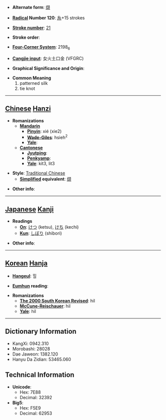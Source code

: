 * '''Alternate form''': [[缬]]

* '''[[Wiktionary:Chinese radical index| Radical]] Number 120''': [[Wiktionary:Chinese radical index 糸|糸]]+15 strokes

* '''[[Wiktionary:Chinese total strokes index|Stroke number]]''': [[Wiktionary:Chinese total strokes index 21|21]]

* '''Stroke order''': 

* '''[[Wiktionary:Chinese four corner index|Four-Corner System]]''': 2198<sub>6</sub>

* '''[[Wiktionary:Chinese Cangjie index|Cangjie input]]''': 女火土口金 (VFGRC)

* '''Graphical Significance and Origin''': 

* '''Common Meaning'''
*#patterned silk
*# tie knot


----

== [[Chinese]] [[Hanzi]] ==

* '''Romanizations'''
** '''[[Mandarin]]'''
*** '''[[Pinyin]]''': xié (xie2)
*** '''[[Wade-Giles]]''': hsieh<sup>2</sup>
*** '''[[Yale]]''': 
** '''[[Cantonese]]'''
*** '''[[Jyutping]]''':
*** '''[[Penkyamp]]''': 
*** '''[[Yale]]''': kit3, lit3

* '''Style''': [[Traditional Chinese]] 
** '''[[Simplified Chinese|Simplified]] equivalent''': [[缬]]

* '''Other info''': 

----

== [[Japanese]] [[Kanji]] ==

* '''Readings'''
** '''[[On]]''': [[けつ]] (ketsu), [[けち]] (kechi)
** '''[[Kun]]''': [[しぼり]] (shibori)

* '''Other info''':  

----

== [[Korean]] [[Hanja]] ==

* '''[[Hangeul]]''': 힐

* '''[[Eumhun]] reading''': 

* '''Romanizations'''
** '''[[The 2000 South Korean Revised Romanization|The 2000 South Korean Revised]]''': hil
** '''[[McCune-Reischauer]]''': hil
** '''[[Yale]]''': hil

----

== Dictionary Information ==

* KangXi: 0942.310
* Morobashi: 28028
* Dae Jaweon: 1382.120
* Hanyu Da Zidian: 53465.060

== Technical Information ==

* '''Unicode''':
** Hex: 7E88
** Decimal: 32392
* '''Big5''':
** Hex: F5E9
** Decimal: 62953